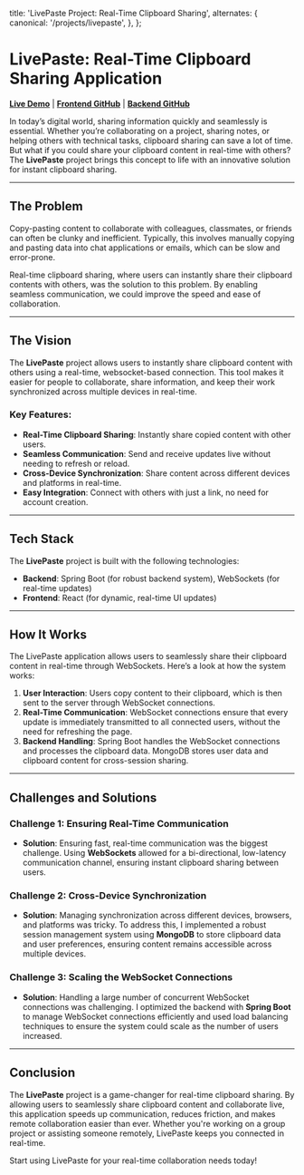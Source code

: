   title: 'LivePaste Project: Real-Time Clipboard Sharing',
  alternates: {
    canonical: '/projects/livepaste',
  },
};

# LivePaste: Real-Time Clipboard Sharing Application
[**Live Demo**](https://livepaste.netlify.app/abc?edit=true) | [**Frontend GitHub**](https://github.com/sujal011/LivePaste-frontend) | [**Backend GitHub**](https://github.com/sujal011/livepaste-backend)

In today’s digital world, sharing information quickly and seamlessly is essential. Whether you’re collaborating on a project, sharing notes, or helping others with technical tasks, clipboard sharing can save a lot of time. But what if you could share your clipboard content in real-time with others? The **LivePaste** project brings this concept to life with an innovative solution for instant clipboard sharing.

---

## The Problem

Copy-pasting content to collaborate with colleagues, classmates, or friends can often be clunky and inefficient. Typically, this involves manually copying and pasting data into chat applications or emails, which can be slow and error-prone.

Real-time clipboard sharing, where users can instantly share their clipboard contents with others, was the solution to this problem. By enabling seamless communication, we could improve the speed and ease of collaboration.

---

## The Vision

The **LivePaste** project allows users to instantly share clipboard content with others using a real-time, websocket-based connection. This tool makes it easier for people to collaborate, share information, and keep their work synchronized across multiple devices in real-time.

### Key Features:

- **Real-Time Clipboard Sharing**: Instantly share copied content with other users.
- **Seamless Communication**: Send and receive updates live without needing to refresh or reload.
- **Cross-Device Synchronization**: Share content across different devices and platforms in real-time.
- **Easy Integration**: Connect with others with just a link, no need for account creation.

---

## Tech Stack

The **LivePaste** project is built with the following technologies:

- **Backend**: Spring Boot (for robust backend system), WebSockets (for real-time updates)
- **Frontend**: React (for dynamic, real-time UI updates)

---

## How It Works

The LivePaste application allows users to seamlessly share their clipboard content in real-time through WebSockets. Here’s a look at how the system works:

1. **User Interaction**: Users copy content to their clipboard, which is then sent to the server through WebSocket connections.
2. **Real-Time Communication**: WebSocket connections ensure that every update is immediately transmitted to all connected users, without the need for refreshing the page.
3. **Backend Handling**: Spring Boot handles the WebSocket connections and processes the clipboard data. MongoDB stores user data and clipboard content for cross-session sharing.

---

## Challenges and Solutions

### Challenge 1: **Ensuring Real-Time Communication**
   - **Solution**: Ensuring fast, real-time communication was the biggest challenge. Using **WebSockets** allowed for a bi-directional, low-latency communication channel, ensuring instant clipboard sharing between users. 

### Challenge 2: **Cross-Device Synchronization**
   - **Solution**: Managing synchronization across different devices, browsers, and platforms was tricky. To address this, I implemented a robust session management system using **MongoDB** to store clipboard data and user preferences, ensuring content remains accessible across multiple devices.

### Challenge 3: **Scaling the WebSocket Connections**
   - **Solution**: Handling a large number of concurrent WebSocket connections was challenging. I optimized the backend with **Spring Boot** to manage WebSocket connections efficiently and used load balancing techniques to ensure the system could scale as the number of users increased.

---

## Conclusion

The **LivePaste** project is a game-changer for real-time clipboard sharing. By allowing users to seamlessly share clipboard content and collaborate live, this application speeds up communication, reduces friction, and makes remote collaboration easier than ever. Whether you're working on a group project or assisting someone remotely, LivePaste keeps you connected in real-time.

Start using LivePaste for your real-time collaboration needs today!

